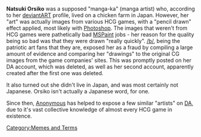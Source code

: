 '''Natsuki Orsiko''' was a supposed "manga-ka" (manga artist) who, according to her [[deviantART]] profile, lived on a chicken farm in Japan. However, her "art" was actually images from various HCG games, with a "pencil drawn" effect applied, most likely with [[Photoshop]]. The images that weren't from HCG games were pathetically bad [[MSPaint]] jobs - her reason for the quality being so bad was that they were drawn "really quickly". [[/b/]], being the patriotic art fans that they are, exposed her as a fraud by compiling a large amount of evidence and comparing her "drawings" to the original CG images from the game companies' sites. This was promptly posted on her DA account, which was deleted, as well as her second account, apparently created after the first one was deleted.

It also turned out she didn't live in Japan, and was most certainly not Japanese. Orsiko isn't actually a Japanese word, for one.

Since then, [[Anonymous]] has helped to expose a few similar "artists" on [[DA]], due to it's vast collective knowledge of almost every HCG game in existence.

[[Category:Memes and Terms]]